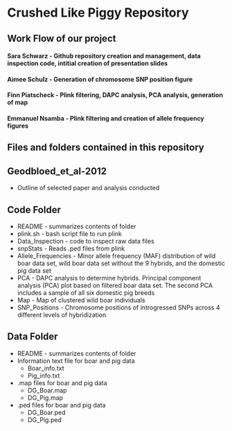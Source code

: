 # Crushed Like Piggy Repository 
## Work Flow of our project
#### Sara Schwarz - Github repository creation and management, data inspection code, intitial creation of presentation slides
#### Aimee Schulz - Generation of chromosome SNP position figure
#### Finn Piatscheck - Plink filtering, DAPC analysis, PCA analysis, generation of map
#### Emmanuel Nsamba - Plink filtering and creation of allele frequency figures

## Files and folders contained in this repository
## Geodbloed_et_al-2012
  * Outline of selected paper and analysis conducted
  
## Code Folder
  * README - summarizes contents of folder
  * plink.sh - bash script file to run plink
  * Data_Inspection - code to inspect raw data files
  * snpStats - Reads .ped files from plink 
  * Allele_Frequencies - Minor allele frequency (MAF) distribution of wild boar data set, wild boar data set without the 9 hybrids, and the domestic pig data set
  * PCA - DAPC analysis to determine hybrids. Principal component analysis (PCA) plot based on filtered boar data set. The second PCA includes a sample of all six domestic pig breeds
  * Map - Map of clustered wild boar individuals
  * SNP_Positions - Chromosome positions of introgressed SNPs across 4 different levels of hybridization
  
## Data Folder
  * README - summarizes contents of folder
  * Information text file for boar and pig data
    * Boar_info.txt
    * Pig_info.txt
  * .map files for boar and pig data
    * DG_Boar.map
    * DG_Pig.map
  * .ped files for boar and pig data
    * DG_Boar.ped
    * DG_Pig.ped


